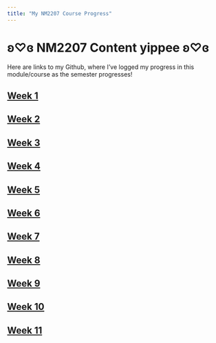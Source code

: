 ---
title: "My NM2207 Course Progress"
---

# ʚ♡ɞ NM2207 Content yippee ʚ♡ɞ

Here are links to my Github, where I've logged my progress in this module/course as the semester progresses! 

## [Week 1](https://github.com/nusyjying/NM2207/tree/main/Week%201)

## [Week 2](https://github.com/nusyjying/NM2207/tree/main/Week%202)

## [Week 3](https://github.com/nusyjying/NM2207/tree/main/Week%203)

## [Week 4](https://github.com/nusyjying/NM2207/tree/main/Week%204)

## [Week 5](https://github.com/nusyjying/NM2207/tree/main/Week%205)

## [Week 6](https://github.com/nusyjying/NM2207/tree/main/Week%206)

## [Week 7](https://github.com/nusyjying/NM2207/tree/main/Week%207)

## [Week 8](https://github.com/nusyjying/NM2207/tree/main/Week%208)

## [Week 9](https://github.com/nusyjying/NM2207/tree/main/Week%209)

## [Week 10](https://github.com/nusyjying/NM2207/tree/main/Week%2010)

## [Week 11](https://github.com/nusyjying/NM2207/tree/main/Week%2011)
